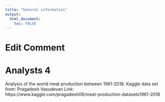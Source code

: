 ---
title: "General information"
output: 
  html_document:
    toc: FALSE
---

# Edit Comment
# Analysts 4
Analysis of the world meat production between 1961-2018. Kaggle data set from: Pragadesh Vasudevan Link: https://www.kaggle.com/pragadesh06/meat-production-datasets1961-2018

